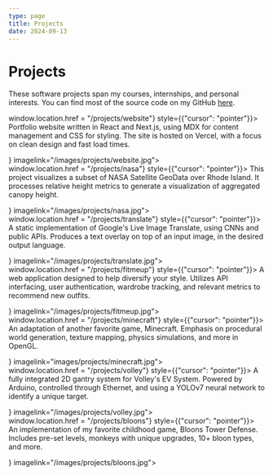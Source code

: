 ```yaml
---
type: page
title: Projects
date: 2024-09-13
---
```


# Projects


These software projects span my courses, internships, and personal interests. You can find most of the source code on my GitHub [here](https://github.com/gavin-dhanda).

<div onClick={() => window.location.href = "/projects/website"} style={{"cursor": "pointer"}}>
<ProjectBlock
title = "Portfolio Website 🔗"
subtitle = "Personal Project"
description={<p> Portfolio website written in React and Next.js, using MDX for content management and CSS for styling. The site is hosted on Vercel, with a focus on clean design and fast load times. </p>}
imagelink="/images/projects/website.jpg">
</ProjectBlock>
</div>

<div onClick={() => window.location.href = "/projects/nasa"} style={{"cursor": "pointer"}}>
<ProjectBlock
title = "Nasa GeoData Visualizer 🔗"
subtitle = "Brown Visual Computing Project"
description={<p> This project visualizes a subset of NASA Satellite GeoData over Rhode Island. It processes relative height metrics to generate a visualization of aggregated canopy height. </p>}
imagelink="/images/projects/nasa.jpg">
</ProjectBlock>
</div>

<div onClick={() => window.location.href = "/projects/translate"} style={{"cursor": "pointer"}}>
<ProjectBlock
title = "Visual Language Translator 🔗"
subtitle = "Computer Vision Final Project"
description={<p> A static implementation of Google's Live Image Translate, using CNNs and public APIs. Produces a text overlay on top of an input image, in the desired output language.  </p>}
imagelink="/images/projects/translate.jpg">
</ProjectBlock>
</div>

<div onClick={() => window.location.href = "/projects/fitmeup"} style={{"cursor": "pointer"}}>
<ProjectBlock
title = "FitMeUP! 🔗"
subtitle = "CS32 Final Project"
description={<p> A web application designed to help diversify your style. Utilizes API interfacing, user authentication, wardrobe tracking, and relevant metrics to recommend new outfits. </p>}
imagelink="/images/projects/fitmeup.jpg">
</ProjectBlock>
</div>

<div onClick={() => window.location.href = "/projects/minecraft"} style={{"cursor": "pointer"}}>
<ProjectBlock 
  title="Minecraft Sandbox 🔗"
  subtitle="Computer Graphics Final Project"
  description={<p> An adaptation of another favorite game, Minecraft. Emphasis on procedural world generation, texture mapping, physics simulations, and more in OpenGL. </p>}
  imagelink="images/projects/minecraft.jpg">
</ProjectBlock>
</div>

<div onClick={() => window.location.href = "/projects/volley"} style={{"cursor": "pointer"}}>
<ProjectBlock
title = "Integrated Gantry System 🔗"
subtitle = "Internship Project"
description={<p> A fully integrated 2D gantry system for Volley's EV System. Powered by Arduino, controlled through Ethernet, and using a YOLOv7 neural network to identify a unique target. </p>}
imagelink="/images/projects/volley.jpg">
</ProjectBlock>
</div>

<div onClick={() => window.location.href = "/projects/bloons"} style={{"cursor": "pointer"}}>
<ProjectBlock 
  title="Bloons TD15 🔗"
  subtitle="CS15 Final Project"
  description={<p> An implementation of my favorite childhood game, Bloons Tower Defense. Includes pre-set levels, monkeys with unique upgrades, 10+ bloon types, and more. </p>}
  imagelink="/images/projects/bloons.jpg">
</ProjectBlock>
</div>
